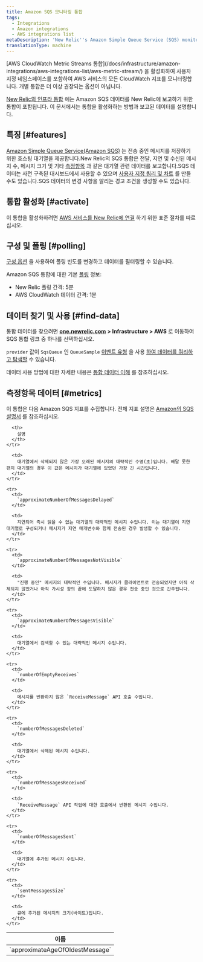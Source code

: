 ```yaml
---
title: Amazon SQS 모니터링 통합
tags:
  - Integrations
  - Amazon integrations
  - AWS integrations list
metaDescription: 'New Relic''s Amazon Simple Queue Service (SQS) monitoring integration: what data it reports, and how to enable it.'
translationType: machine
---
```


<Callout variant="important">
  [AWS CloudWatch Metric Streams 통합](/docs/infrastructure/amazon-integrations/aws-integrations-list/aws-metric-stream/) 을 활성화하여 사용자 지정 네임스페이스를 포함하여 AWS 서비스의 모든 CloudWatch 지표를 모니터링합니다. 개별 통합은 더 이상 권장되는 옵션이 아닙니다.
</Callout>

[New Relic의 인프라 통합](/docs/infrastructure/integrations-getting-started/getting-started/introduction-infrastructure-integrations) 에는 Amazon SQS 데이터를 New Relic에 보고하기 위한 통합이 포함됩니다. 이 문서에서는 통합을 활성화하는 방법과 보고된 데이터를 설명합니다.

## 특징 [#features]

[Amazon Simple Queue Service(Amazon SQS)](https://aws.amazon.com/sqs/) 는 전송 중인 메시지를 저장하기 위한 호스팅 대기열을 제공합니다.New Relic의 SQS 통합은 전달, 지연 및 수신된 메시지 수, 메시지 크기 및 기타 [측정항목](#metrics) 과 같은 대기열 관련 데이터를 보고합니다.SQS 데이터는 사전 구축된 대시보드에서 사용할 수 있으며 [사용자 지정 쿼리 및 차트](/docs/infrastructure/integrations-getting-started/getting-started/use-integration-data-new-relic-insights) 를 만들 수도 있습니다.SQS 데이터의 변경 사항을 알리는 경고 조건을 생성할 수도 있습니다.

## 통합 활성화 [#activate]

이 통합을 활성화하려면 [AWS 서비스를 New Relic에 연결](/docs/infrastructure/infrastructure-integrations/getting-started/connect-aws-integrations-infrastructure) 하기 위한 표준 절차를 따르십시오.

## 구성 및 폴링 [#polling]

[구성 옵션](/docs/integrations/new-relic-integrations/getting-started/configure-polling-frequency-data-collection-cloud-integrations) 을 사용하여 폴링 빈도를 변경하고 데이터를 필터링할 수 있습니다.

Amazon SQS 통합에 대한 기본 [폴링](/docs/infrastructure/amazon-integrations/aws-integrations-list/aws-polling-intervals-infrastructure-integrations) 정보:

* New Relic 폴링 간격: 5분
* AWS CloudWatch 데이터 간격: 1분

## 데이터 찾기 및 사용 [#find-data]

통합 데이터를 찾으려면 [**one.newrelic.com**](http://one.newrelic.com) **> Infrastructure > AWS** 로 이동하여 SQS 통합 링크 중 하나를 선택하십시오.

`provider` 값이 `SqsQueue` 인 `QueueSample` [이벤트 유형](/docs/data-apis/understand-data/new-relic-data-types/#event-data) 을 사용 [하여 데이터를 쿼리하고 탐색할](/docs/using-new-relic/data/understand-data/query-new-relic-data) 수 있습니다.

데이터 사용 방법에 대한 자세한 내용은 [통합 데이터 이해](/docs/infrastructure/integrations/find-use-infrastructure-integration-data) 를 참조하십시오.

## 측정항목 데이터 [#metrics]

이 통합은 다음 Amazon SQS 지표를 수집합니다. 전체 지표 설명은 [Amazon의 SQS 설명서](http://docs.aws.amazon.com/AmazonCloudWatch/latest/monitoring/sqs-metricscollected.html) 를 참조하십시오.

<table>
  <thead>
    <tr>
      <th width={360}>
        이름
      </th>

      <th>
        설명
      </th>
    </tr>
  </thead>

  <tbody>
    <tr>
      <td>
        `approximateAgeOfOldestMessage`
      </td>

      <td>
        대기열에서 삭제되지 않은 가장 오래된 메시지의 대략적인 수명(초)입니다. 배달 못한 편지 대기열의 경우 이 값은 메시지가 대기열에 있었던 가장 긴 시간입니다.
      </td>
    </tr>

    <tr>
      <td>
        `approximateNumberOfMessagesDelayed`
      </td>

      <td>
        지연되어 즉시 읽을 수 없는 대기열의 대략적인 메시지 수입니다. 이는 대기열이 지연 대기열로 구성되거나 메시지가 지연 매개변수와 함께 전송된 경우 발생할 수 있습니다.
      </td>
    </tr>

    <tr>
      <td>
        `approximateNumberOfMessagesNotVisible`
      </td>

      <td>
        "진행 중인" 메시지의 대략적인 수입니다. 메시지가 클라이언트로 전송되었지만 아직 삭제되지 않았거나 아직 가시성 창의 끝에 도달하지 않은 경우 전송 중인 것으로 간주됩니다.
      </td>
    </tr>

    <tr>
      <td>
        `approximateNumberOfMessagesVisible`
      </td>

      <td>
        대기열에서 검색할 수 있는 대략적인 메시지 수입니다.
      </td>
    </tr>

    <tr>
      <td>
        `numberOfEmptyReceives`
      </td>

      <td>
        메시지를 반환하지 않은 `ReceiveMessage` API 호출 수입니다.
      </td>
    </tr>

    <tr>
      <td>
        `numberOfMessagesDeleted`
      </td>

      <td>
        대기열에서 삭제된 메시지 수입니다.
      </td>
    </tr>

    <tr>
      <td>
        `numberOfMessagesReceived`
      </td>

      <td>
        `ReceiveMessage` API 작업에 대한 호출에서 반환된 메시지 수입니다.
      </td>
    </tr>

    <tr>
      <td>
        `numberOfMessagesSent`
      </td>

      <td>
        대기열에 추가된 메시지 수입니다.
      </td>
    </tr>

    <tr>
      <td>
        `sentMessagesSize`
      </td>

      <td>
        큐에 추가된 메시지의 크기(바이트)입니다.
      </td>
    </tr>
  </tbody>
</table>